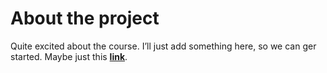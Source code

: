 

# About the project

Quite excited about the course. I'll just add something here, so we can ger started. Maybe just this [**link**](https://github.com/harrlind/IODS-project).

